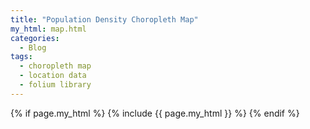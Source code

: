 ```yaml
---
title: "Population Density Choropleth Map"
my_html: map.html
categories:
  - Blog
tags:
  - choropleth map
  - location data
  - folium library
---
```


{% if page.my_html %}
  {% include {{ page.my_html }} %}
{% endif %}

